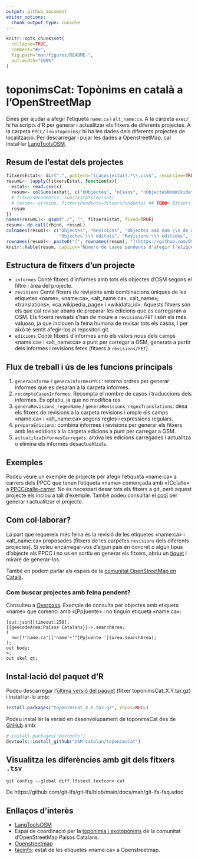 ```yaml
---
output: github_document
editor_options: 
  chunk_output_type: console
---
```


<!-- README.md is generated from README.Rmd. Please edit that file & devtools::build_readme() -->

```r
knitr::opts_chunk$set(
  collapse=TRUE,
  comment="#>",
  fig.path="man/figures/README-",
  out.width="100%"
)
```

# toponimsCat: Topònims en català a l'OpenStreetMap

<!-- badges: start -->
<!-- badges: end -->

Eines per ajudar a afegir l'etiqueta ```name:ca``` i ```alt_name:ca```.
A la carpeta ```exec/``` hi ha scripts d'R per generar i actualitzar els fitxers
de diferents projectes. A la carpeta ```PPCC/``` i ```exotopònims/``` hi ha les
dades dels diferents projectes de localització.
Per descarregar i pujar les dades a OpenstreetMap, cal instal·lar
[LangToolsOSM](https://github.com/OSM-Catalan/LangToolsOSM).


## Resum de l'estat dels projectes

```r
fitxersEstat<- dir(".", pattern="(casos|estat).*\\.csv$", recursive=TRUE, full.names=TRUE)
resumL<- lapply(fitxersEstat, function(x){
  estat<- read.csv(x)
  resum<- colSums(estat[, c("nObjectes", "nCasos", "nObjectesNomWikidata", "nCasosNomWikidata", "nObjectesEditat", "nCasosEditat", "nObjectesNomWikidataEditat", "nCasosNomWikidataEditat")])
  # fitxersPendents<- sum(!estat$revisat)
  # resum<- c(resum, fitxersPendents=fitxersPendents) ## TODO: fitxers unificats
  resum
})
names(resumL)<- gsub("./", "", fitxersEstat, fixed=TRUE)
resum<- do.call(rbind, resumL)
colnames(resum)<- c("Objectes", "Revisions", "Objectes amb nom \\n de wikidata", "Revisions amb nom \\n de wikidata",
                    "Objectes \\n editats", "Revisions \\n editades", "Objectes amb nom \\n de wikidata editats", "Revisions amb nom \\n de wikidata editades")
rownames(resum)<- paste0("[", rownames(resum), "](https://github.com/OSM-Catalan/toponimsCat/blob/main/", rownames(resum), ")")
knitr::kable(resum, caption="Número de casos pendents d'afegir l'etiqueta «name:ca» i número de casos editats per cada projecte. Per projectes sense revisió unificada, pot haver-hi casos duplicats en fitxers diferents.")
```


## Estructura de fitxers d’un projecte

* ```informes``` Conté fitxers d’informes amb tots els objectes d’OSM segons el
filtre i àrea del projecte.
* ```revisions``` Conté fitxers de revisions amb combinacions úniques de les
etiquetes «name», «name:ca», «alt_name:ca», «alt_name», «translations»,
«ca.wikipedia_page» i «wikidata_id».
Aquests fitxers són els que cal revisar abans de preparar les edicions que es
carregaran a OSM. Els fitxers revisats s’han de moure a ```revisions/FET``` i
són els més valuoso, ja que inclouen la feina humana de revisar tots els casos,
i per això té sentit afegir-los al repositori git.
* ```edicions``` Conté fitxers d’informes amb els valors nous dels camps
«name:ca» i «alt_name:ca» a punt per carregar a OSM, generats a partir dels
informes i revisions fetes (fitxers a ```revisions/FET```).


## Flux de treball i ús de les funcions principals

1. ```generaInforme``` / ```generaInformesPPCC```: retorna ordres per generar informes que es desaran a la carpeta informes.
2. ```recompteCasosInformes```: Recompta el nombre de casos i traduccions dels informes. És optatiu, ja que no modifica res.
3. ```generaRevisions_regexName``` / ```generaRevisions_regexTranslations```: desa els fitxers de revisions a la carpeta revisions i omple els camps «name:ca» i «alt_name:ca» segons regles i expressions regulars.
4. ```preparaEdicions```: combina informes i revisions per generar els fitxers amb les edidions a la carpeta edicions a punt per carregar a OSM.
5. ```actualitzaInformesCarregats```: arxiva les edicions carregades i actualitza o elimina els informes desactualitzats.


## Exemples

Podeu veure un exemple de projecte per afegir l’etiqueta «name:ca» a carrers
dels PPCC que tenen l’etiqueta «name» començada amb «[Cc]alle» a [PPCC/calle-carrer](https://github.com/OSM-Catalan/toponimsCat/tree/main/PPCC/calle-carrer).
No és necessari desar tots els fitxers a git, però aquest projecte els inclou a
tall d’exemple. També podeu consultar el [codi](https://github.com/OSM-Catalan/toponimsCat/blob/main/exec/projecte-PPCC_calle-carrer.r)
per generar i actualitzar el projecte.


## Com col·laborar?

La part que requereix més feina és la revisió de les etiquetes «name:ca» i
«alt_name:ca» proposades (fitxers de les carpetes ```revisions``` dels diferents
projectes). Si voleu encarregar-vos d'algun país en concret o algun tipus
d'objecte als PPCC i no us en sortiu en generar els fitxers, obriu un
[tiquet](https://github.com/OSM-Catalan/toponimsCat/issues) i miraré de
generar-los.

També en podem parlar als espais de la [comunitat OpenStreetMap en Català](https://wiki.openstreetmap.org/wiki/WikiProject_Catalan#Canals_de_comunicaci%C3%B3_i_mitjans_de_difusi%C3%B3).


### Com buscar projectes amb feina pendent?

Consulteu a [Overpass](https://www.overpass-turbo.eu/?Q=%5Bout%3Ajson%5D%5Btimeout%3A250%5D%3B%0A%7B%7BgeocodeArea%3APa%C3%AFsos%20Catalans%7D%7D-%3E.searchArea%3B%0A(%0A%20%20nwr%5B!'name%3Aca'%5D%5B'name'~'%5E%5BPp%5Duente%20'%5D(area.searchArea)%3B%0A)%3B%0Aout%20body%3B%0A%3E%3B%0Aout%20skel%20qt%3B&C=40.41768;0.8844;7). Exemple de consulta per objectes amb etiqueta «name» que comenci amb «[Pp]uente» i no tinguin etiqueta «name:ca»:

```{}
[out:json][timeout:250];
{{geocodeArea:Països Catalans}}->.searchArea;
(
  nwr[!'name:ca']['name'~'^[Pp]uente '](area.searchArea);
);
out body;
>;
out skel qt;
```


## Instal·lació del paquet d'R

Podeu descarregar l'[última versió del paquet](https://github.com/OSM-Catalan/toponimsCat/releases/latest)
(fitxer toponimsCat_X.Y.tar.gz) i instal·lar-lo amb:

``` r
install.packages("toponimsCat_X.Y.tar.gz", repos=NULL)
``` 

Podeu instal·lar la versió en desenvolupament de toponimsCat des de
[GitHub](https://github.com/) amb:

``` r
# install.packages("devtools")
devtools::install_github("OSM-Catalan/toponimsCat")
```

## Visualitza les diferències amb git dels fitxers `.tsv`

    git config --global diff.lfstext.textconv cat

De https://github.com/git-lfs/git-lfs/blob/main/docs/man/git-lfs-faq.adoc


## Enllaços d’interès

* [LangToolsOSM](https://github.com/OSM-Catalan/LangToolsOSM)
* Espai de coordinació per la [toponímia i exotopònims](https://wiki.openstreetmap.org/wiki/WikiProject_Catalan/Topon%C3%ADmia_i_exotop%C3%B2nims) de la comunitat d’OpenStreetMap Països Catalans.
* [Openstreetmap](https://openstreetmap.org)
* [taginfo](https://taginfo.openstreetmap.org/keys/name:ca): estat de les etiquetes «name:ca» a Openstreetmap.
